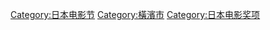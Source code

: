 {{Catmore}}

[[Category:日本电影节|Category:日本电影节]]
[[Category:橫濱市|Category:橫濱市]]
[[Category:日本电影奖项|Category:日本电影奖项]]